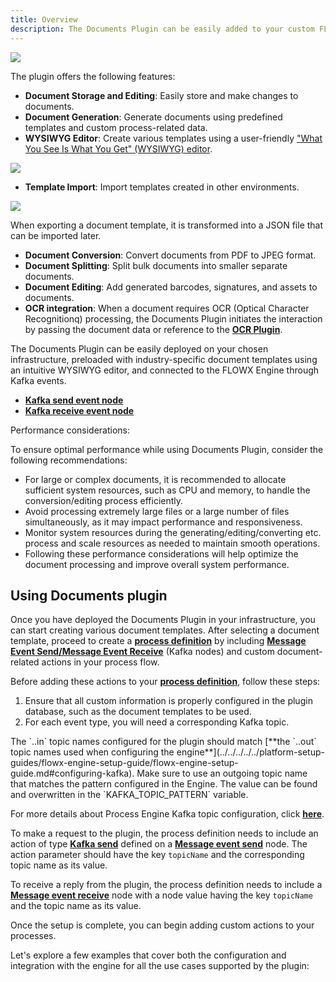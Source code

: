 ```yaml
---
title: Overview
description: The Documents Plugin can be easily added to your custom FLOWX.AI deployment to **enhance the core platform capabilities with functionality specific to document handling**.
---
```


![](https://s3.eu-west-1.amazonaws.com/docx.flowx.ai/platform-deep-dive/doc_plugin_general.png)

The plugin offers the following features:

* **Document Storage and Editing**: Easily store and make changes to documents.
* **Document Generation**: Generate documents using predefined templates and custom process-related data.
* **WYSIWYG Editor**: Create various templates using a user-friendly ["What You See Is What You Get" (WYSIWYG) editor](../../wysiwyg.md).

![](https://s3.eu-west-1.amazonaws.com/docx.flowx.ai/platform-deep-dive/doc_plugin_wysiwyg.png)
    
* **Template Import**: Import templates created in other environments.

![](https://s3.eu-west-1.amazonaws.com/docx.flowx.ai/platform-deep-dive/doc_plugin_create_import.png)

<Warning>
When exporting a document template, it is transformed into a JSON file that can be imported later.
</Warning>

* **Document Conversion**: Convert documents from PDF to JPEG format.
* **Document Splitting**: Split bulk documents into smaller separate documents.
* **Document Editing**: Add generated barcodes, signatures, and assets to documents.
* **OCR integration**: When a document requires OCR (Optical Character Recognitionq) processing, the Documents Plugin initiates the interaction by passing the document data or reference to the [**OCR Plugin**](../ocr-plugin.md).

The Documents Plugin can be easily deployed on your chosen infrastructure, preloaded with industry-specific document templates using an intuitive WYSIWYG editor, and connected to the FLOWX Engine through Kafka events.

* [**Kafka send event node**](../../../../building-blocks/node/message-send-received-task-node.md#message-send-task)
* [**Kafka receive event node**](../../../../building-blocks/node/message-send-received-task-node.md#message-receive-task)


<Info>
Performance considerations:

To ensure optimal performance while using Documents Plugin, consider the following recommendations:

* For large or complex documents, it is recommended to allocate sufficient system resources, such as CPU and memory, to handle the conversion/editing process efficiently.
* Avoid processing extremely large files or a large number of files simultaneously, as it may impact performance and responsiveness.
* Monitor system resources during the generating/editing/converting etc. process and scale resources as needed to maintain smooth operations.
* Following these performance considerations will help optimize the document processing and improve overall system performance.
</Info>

## Using Documents plugin

Once you have deployed the Documents Plugin in your infrastructure, you can start creating various document templates. After selecting a document template, proceed to create a [**process definition**](../../../../../terms/flowx-process-definition) by including [**Message Event Send/Message Event Receive**](../../../../../building-blocks/node/message-send-received-task-node.md) (Kafka nodes) and custom document-related actions in your process flow.

Before adding these actions to your [**process definition**](../../../../../terms/flowx-process-definition), follow these steps:

1. Ensure that all custom information is properly configured in the plugin database, such as the document templates to be used.
2. For each event type, you will need a corresponding Kafka topic.

<Check>
The `..in` topic names configured for the plugin should match [**the `..out` topic  names used when configuring the engine**](../../../../../platform-setup-guides/flowx-engine-setup-guide/flowx-engine-setup-guide.md#configuring-kafka). Make sure to use an outgoing topic name that matches the pattern configured in the Engine. The value can be found and overwritten in the `KAFKA_TOPIC_PATTERN` variable. 

For more details about Process Engine Kafka topic configuration, click [<u>**here**</u>](../../../../../platform-setup-guides/flowx-engine-setup-guide/flowx-engine-setup-guide.md#configuring-kafka).

To make a request to the plugin, the process definition needs to include an action of type [**Kafka send**](../../../../../building-blocks/node/message-send-received-task-node.md#example-of-a-message-send-event) defined on a [**Message event send**](../../../../../building-blocks/node/message-send-received-task-node.md#message-send-task) node. The action parameter should have the key `topicName` and the corresponding topic name as its value.

To receive a reply from the plugin, the process definition needs to include a [**Message event receive**](../../../../../building-blocks/node/message-send-received-task-node.md#message-receive-task) node with a node value having the key `topicName` and the topic name as its value.
</Check>

Once the setup is complete, you can begin adding custom actions to your processes.

Let's explore a few examples that cover both the configuration and integration with the engine for all the use cases supported by the plugin:


<CardGroup>
  <Card title="Generating documents based on templates" href="generating-from-html-templates" />
  <Card title="Uploading a new document" href="uploading-a-new-document" />
  <Card title="Converting documents to different formats" href="converting-documents-to-different-formats" />
  <Card title="Splitting a document" href="splitting-a-document" />
  <Card title="Deleting a file" href="deleting-a-file" />
  <Card title="Getting URLs to documents" href="getting-urls-to-documents" />
  <Card title="Listing stored documents" href="listing-stored-files" />
</CardGroup>
